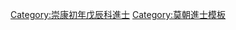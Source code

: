 {{Navbox
|name = 崇康初年戊辰科庭試進士榜
|title = [[莫朝進士列表|崇康初年（1568年）戊辰科庭試進士榜]]
|titlestyle = background-color:#FFD700;
|image =
|style = width:100%;text-align:center; 
|groupstyle = text-align:center; background-color:#FFD700;
|liststyle = text-align:center;
|state = {{{state<includeonly>|collapsed</includeonly>}}}

|group1 = 第一甲<br>勅賜進士及第<br>共1名
|list1 = [[探花]]：'''[[武有政]]'''

|group2 = 第二甲<br>勅賜進士出身<br>共4名
|list2 = [[杜安 (越南)|杜　安]] - [[阮希良]] - [[武師錫]] - [[阮儼 (莫朝進士)|阮　儼]]

|group3 = 第三甲<br>勅賜同進士出身<br>共12名
|list3 = [[甲澧|甲　澧]] - [[阮達|阮　達]] - [[王文會]] - [[范琠|范　琠]] - [[范知止]] - [[阮澧|阮　澧]]<br>[[陶範 (進士)|陶　範]] - [[黃培|黃　培]] - [[阮庭珪]] - [[同得|同　得]] - [[鄭光贊]] - [[黎紵|黎　紵]]

|belowstyle = text-align: center; background-color:#FFD700;
|below='''前一科：[[Template:淳福初年乙丑科庭試進士榜|淳福初年乙丑科]]　'''·'''　後一科：[[Template:崇康四年辛未科庭試進士榜|崇康四年辛未科]]'''
}}
[[Category:崇康初年戊辰科進士]]
<noinclude>[[Category:崇康初年戊辰科進士| ]]
[[Category:莫朝進士模板]]</noinclude>